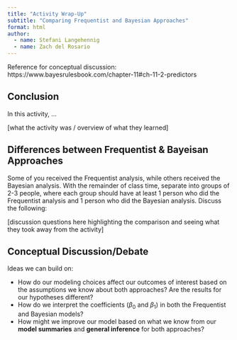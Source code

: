 ```yaml
---
title: "Activity Wrap-Up"
subtitle: "Comparing Frequentist and Bayesian Approaches"
format: html
author: 
  - name: Stefani Langehennig
  - name: Zach del Rosario
---
```


<!-- solution-begin  -->

Reference for conceptual discussion: https://www.bayesrulesbook.com/chapter-11#ch-11-2-predictors

<!-- solution-end  -->


## Conclusion

In this activity, ...

[what the activity was / overview of what they learned]

## Differences between Frequentist & Bayeisan Approaches

Some of you received the Frequentist analysis, while others received the Bayesian analysis. With the remainder of class time, separate into groups of 2-3 people, where each group should have at least 1 person who did the Frequentist analysis and 1 person who did the Bayesian analysis. Discuss the following:

[discussion questions here highlighting the comparison and seeing what they took away from the activity]

## Conceptual Discussion/Debate

Ideas we can build on:

- How do our modeling choices affect our outcomes of interest based on the assumptions we know about both approaches? Are the results for our hypotheses different?
- How do we interpret the coefficients ($\beta_0$ and $\beta_1$) in both the Frequentist and Bayesian models?
- How might we improve our model based on what we know from our **model summaries** and **general inference** for both approaches?





